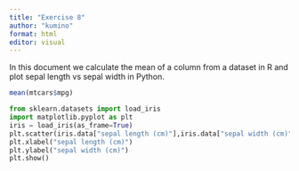```yaml
---
title: "Exercise 8"
author: "kumino"
format: html
editor: visual
---
```


In this document we calculate the mean of a column from a dataset in R and plot sepal length vs sepal width in Python.

```r
mean(mtcars$mpg)
```

```python
from sklearn.datasets import load_iris
import matplotlib.pyplot as plt
iris = load_iris(as_frame=True)
plt.scatter(iris.data["sepal length (cm)"],iris.data["sepal width (cm)"])
plt.xlabel("sepal length (cm)")
plt.ylabel("sepal width (cm)")
plt.show()
```
